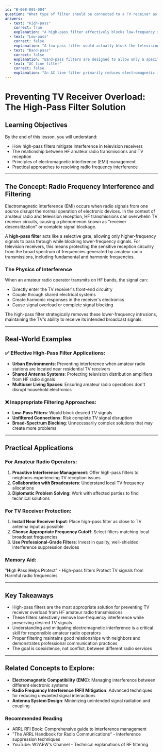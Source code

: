 ```yaml
---
id: "B-008-001-004"
question: "What type of filter should be connected to a TV receiver as the first step in trying to prevent receiver overload from an amateur radio HF transmission?"
answers:
  - text: "High-pass"
    correct: true
    explanation: "A high-pass filter effectively blocks low-frequency signals while allowing higher-frequency television signals to pass through. In the context of preventing HF amateur radio interference, this type of filter removes the fundamental and harmonic frequencies from amateur radio transmissions that might cause desensitization or overload in television receivers, particularly those operating in VHF and UHF bands."
  - text: "Low-pass"
    correct: false
    explanation: "A low-pass filter would actually block the television signals themselves, preventing the TV from receiving any broadcast signals. This type of filter is typically used to suppress high-frequency harmonics generated by transmitters, but it would not solve the problem of receiver overload from HF transmissions."
  - text: "Band-pass"
    correct: false
    explanation: "Band-pass filters are designed to allow only a specific range of frequencies to pass through, which is not an effective solution for preventing TV receiver overload from HF transmissions. These filters would unnecessarily restrict the TV's ability to receive signals across different frequencies."
  - text: "AC line filter"
    correct: false
    explanation: "An AC line filter primarily reduces electromagnetic interference on power lines and is not specifically designed to address radio frequency interference in television receivers. While it might help with some power-line noise, it would not effectively prevent overload from amateur radio HF transmissions."
---
```


# Preventing TV Receiver Overload: The High-Pass Filter Solution

## Learning Objectives
By the end of this lesson, you will understand:
- How high-pass filters mitigate interference in television receivers
- The relationship between HF amateur radio transmissions and TV reception
- Principles of electromagnetic interference (EMI) management
- Practical approaches to resolving radio frequency interference

---

## The Concept: Radio Frequency Interference and Filtering

Electromagnetic interference (EMI) occurs when radio signals from one source disrupt the normal operation of electronic devices. In the context of amateur radio and television reception, HF transmissions can overwhelm TV receiver circuits, causing a phenomenon known as "receiver desensitization" or complete signal blockage.

A **high-pass filter** acts like a selective gate, allowing only higher-frequency signals to pass through while blocking lower-frequency signals. For television receivers, this means protecting the sensitive reception circuitry from the broad spectrum of frequencies generated by amateur radio transmissions, including fundamental and harmonic frequencies.

### The Physics of Interference

When an amateur radio operator transmits on HF bands, the signal can:
- Directly enter the TV receiver's front-end circuitry
- Couple through shared electrical systems
- Create harmonic responses in the receiver's electronics
- Cause signal overload or complete signal blocking

The high-pass filter strategically removes these lower-frequency intrusions, maintaining the TV's ability to receive its intended broadcast signals.

---

## Real-World Examples

### ✅ Effective High-Pass Filter Applications:
- **Urban Environments**: Preventing interference when amateur radio stations are located near residential TV receivers
- **Shared Antenna Systems**: Protecting television distribution amplifiers from HF radio signals
- **Multiuser Living Spaces**: Ensuring amateur radio operations don't disrupt household electronics

### ❌ Inappropriate Filtering Approaches:
- **Low-Pass Filters**: Would block desired TV signals
- **Unfiltered Connections**: Risk complete TV signal disruption
- **Broad-Spectrum Blocking**: Unnecessarily complex solutions that may create more problems

---

## Practical Applications

### For Amateur Radio Operators:
1. **Proactive Interference Management**: Offer high-pass filters to neighbors experiencing TV reception issues
2. **Collaboration with Broadcasters**: Understand local TV frequency allocations
3. **Diplomatic Problem Solving**: Work with affected parties to find technical solutions

### For TV Receiver Protection:
1. **Install Near Receiver Input**: Place high-pass filter as close to TV antenna input as possible
2. **Choose Appropriate Frequency Cutoff**: Select filters matching local broadcast frequencies
3. **Use Professional-Grade Filters**: Invest in quality, well-shielded interference suppression devices

### Memory Aid:
"**H**igh **P**ass **H**elps **P**rotect" - High-pass filters Protect TV signals from Harmful radio frequencies

---

## Key Takeaways

- High-pass filters are the most appropriate solution for preventing TV receiver overload from HF amateur radio transmissions
- These filters selectively remove low-frequency interference while preserving desired TV signals
- Understanding and mitigating electromagnetic interference is a critical skill for responsible amateur radio operators
- Proper filtering maintains good relationships with neighbors and demonstrates professional communication practices
- The goal is coexistence, not conflict, between different radio services

---

## Related Concepts to Explore:
- **Electromagnetic Compatibility (EMC)**: Managing interference between different electronic systems
- **Radio Frequency Interference (RFI) Mitigation**: Advanced techniques for reducing unwanted signal interactions
- **Antenna System Design**: Minimizing unintended signal radiation and coupling

### Recommended Reading
- ARRL RFI Book: Comprehensive guide to interference management
- "The ARRL Handbook for Radio Communications" - Interference suppression techniques
- YouTube: W2AEW's Channel - Technical explanations of RF filtering